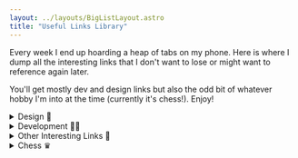 ```yaml
---
layout: ../layouts/BigListLayout.astro
title: "Useful Links Library"
---
```


Every week I end up hoarding a heap of tabs on my phone. Here is where I dump all the interesting links that I don't want to lose or might want to reference again later.

You'll get mostly dev and design links but also the odd bit of whatever hobby I'm into at the time (currently it's chess!). Enjoy!

<details closed>
<summary>Design 🎨</summary>

### [Design Techniques List](https://anthonyhobday.com/sideprojects/visualtechniques/)

A list of visual design techniques. I wish I'd put together a similar list when I started out in design!

### [Rive App](https://rive.app/)

I'd come accross Lottie before as a standalone, portable graphics format but this seems even better again. Would love to get into exploring interactive graphics some day!

### [Random Accessible Color Palettes](https://randoma11y.com/)

Some wild color matches, but I love it.

### [Setting up a screen reader correctly](https://www.sarasoueidan.com/blog/testing-environment-setup/)

Pretty easy on Mac. More difficult on windows

### [Funky SVG Shapes](https://shapes.framer.website/)

SVGs that you can copy and paste into your Figma or your code. These sort of shapes have an old school feel that is having a bit of a resurrgence recently.

</details>

<details closed>
<summary>Development 👨‍💻</summary>

### [Console Ninja](https://console-ninja.com/)

A tool that lets you view the results of your console logs directly in your code editor.

### [Grug Brain](https://grugbrain.dev/)

Probably the least pretentious and most accurate take on software development that you'll ever read.

### [web.dev Learn Accessibility Course](https://web.dev/learn/accessibility/)

This looks really comprehensive and could be a great place to start if you're looking to learn about accessibility.

### [Motion One - Motion Library](https://motion.dev/)

To be fair I haven't used this yet, but I love that it's build on the native Web Animations API and is lovely and lightweight.

### [Sliding Pill Menu with Tailwind](https://play.tailwindcss.com/Qd98eMhkxy)

I hadn't seen the `peer` syntax in CSS before and this illustrates a nice use case with a smooth animation.

### [Snuggsi Web Component Framework](https://github.com/devpunks/snuggsi)

You know that feeling where you have an idea, but then you see that somebody has already made it. AND, they've done a far better job than you could ever do. You know that feeling? Yeah, well that's how I felt when I found Snuggsi. The way that Snuggsi interacts with web components is elegant and simple, and the way I wish custom elements worked natively. I'm already exicted to try using snuggsi alonside Vite or Astro to really lean into the component paradigm.

</details>

<details closed>
<summary>Other Interesting Links 🤔</summary>

### [Riff Fusion](https://www.riffusion.com/about)

This is like ChatGPT but for music. This page outlines how they achieved it and it's a fascinating read.

### [Building a virtual machine inside ChatGPT](https://www.engraved.blog/building-a-virtual-machine-inside/)

Absolutely mind-bending stuff.

### [Why the super rich are inevitable](https://pudding.cool/2022/12/yard-sale/)

The pudding posts essay format posts that are always of a very high quality. Their articles are also very interactive ([the ABC do a similar thing](https://www.abc.net.au/news/interactives/)) that feels like the way forward for news where people's attention span for traditional written articles is limited. This particular article about wealth disparity tackles a political argument from a hard-date statistical perspective and I found it very compelling and engaging.

### [The Great Replacement](https://open.substack.com/pub/catvalente/p/the-great-replacement-not-that-one)

A vividly expressive and wonderfully human take on ChatGPT and it's consequences. It's a long read but I found the frenetic tone shifts, and definatly poetic writing style extremely engaging.

</details>

<details closed>
<summary>Chess ♛</summary>

### [Tigers Modern Study](https://lichess.org/study/CoHp4wPV/nYXDb85f)

Been trying the modern lately, it feels nice to play.

### [Hippo Study](https://lichess.org/study/tHZUbLOD)

Sometimes the Tigers Modern doesn't work out and it's easy enough to transpose into the Hippo instead. I know it's somewhat dubious but for some reason that makes me like it even more.

### [Anti London Study](https://lichess.org/study/rxrdqKAi)

Gotta remember to try this!

</details>
